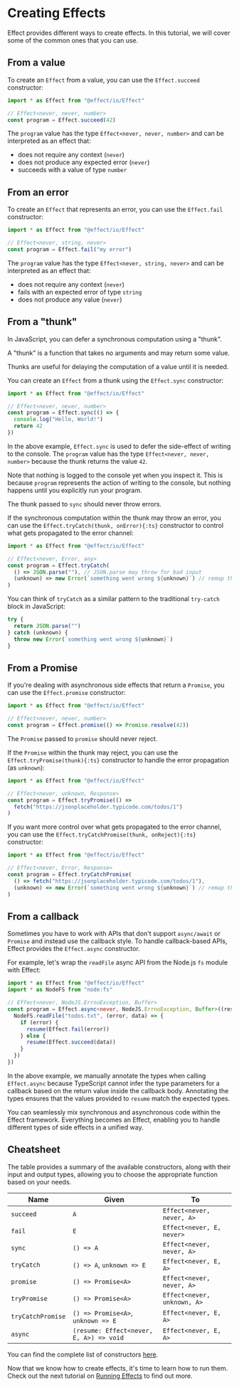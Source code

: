 
# Creating Effects

Effect provides different ways to create effects. In this tutorial, we will cover some of the common ones that you can use.

## From a value

To create an `Effect` from a value, you can use the `Effect.succeed` constructor:

```ts
import * as Effect from "@effect/io/Effect"

// Effect<never, never, number>
const program = Effect.succeed(42)
```

The `program` value has the type `Effect<never, never, number>` and can be interpreted as an effect that:

- does not require any context (`never`)
- does not produce any expected error (`never`)
- succeeds with a value of type `number`

## From an error

To create an `Effect` that represents an error, you can use the `Effect.fail` constructor:

```ts
import * as Effect from "@effect/io/Effect"

// Effect<never, string, never>
const program = Effect.fail("my error")
```

The `program` value has the type `Effect<never, string, never>` and can be interpreted as an effect that:

- does not require any context (`never`)
- fails with an expected error of type `string`
- does not produce any value (`never`)

## From a "thunk"

In JavaScript, you can defer a synchronous computation using a "thunk".

<Info>
  A "thunk" is a function that takes no arguments and may return some value.
</Info>

Thunks are useful for delaying the computation of a value until it is needed.

You can create an `Effect` from a thunk using the `Effect.sync` constructor:

```ts
import * as Effect from "@effect/io/Effect"

// Effect<never, never, number>
const program = Effect.sync(() => {
  console.log("Hello, World!")
  return 42
})
```

In the above example, `Effect.sync` is used to defer the side-effect of writing to the console.
The `program` value has the type `Effect<never, never, number>` because the thunk returns the value `42`.

Note that nothing is logged to the console yet when you inspect it.
This is because `program` represents the action of writing to the console, but nothing happens until you explicitly run your program.

<Error>The thunk passed to `sync` should never throw errors.</Error>

If the synchronous computation within the thunk may throw an error, you can use the `Effect.tryCatch(thunk, onError){:ts}` constructor
to control what gets propagated to the error channel:

```ts
import * as Effect from "@effect/io/Effect"

// Effect<never, Error, any>
const program = Effect.tryCatch(
  () => JSON.parse(""), // JSON.parse may throw for bad input
  (unknown) => new Error(`something went wrong ${unknown}`) // remap the error
)
```

You can think of `tryCatch` as a similar pattern to the traditional `try-catch` block in JavaScript:

```ts
try {
  return JSON.parse("")
} catch (unknown) {
  throw new Error(`something went wrong ${unknown}`)
}
```

## From a Promise

If you're dealing with asynchronous side effects that return a `Promise`, you can use the `Effect.promise` constructor:

```ts
import * as Effect from "@effect/io/Effect"

// Effect<never, never, number>
const program = Effect.promise(() => Promise.resolve(42))
```

<Error>The `Promise` passed to `promise` should never reject.</Error>

If the `Promise` within the thunk may reject, you can use the `Effect.tryPromise(thunk){:ts}` constructor
to handle the error propagation (as `unknown`):

```ts
import * as Effect from "@effect/io/Effect"

// Effect<never, unknown, Response>
const program = Effect.tryPromise(() =>
  fetch("https://jsonplaceholder.typicode.com/todos/1")
)
```

If you want more control over what gets propagated to the error channel, you can use the `Effect.tryCatchPromise(thunk, onReject){:ts}` constructor:

```ts
import * as Effect from "@effect/io/Effect"

// Effect<never, Error, Response>
const program = Effect.tryCatchPromise(
  () => fetch("https://jsonplaceholder.typicode.com/todos/1"),
  (unknown) => new Error(`something went wrong ${unknown}`) // remap the error
)
```

## From a callback

Sometimes you have to work with APIs that don't support `async/await` or `Promise` and instead use the callback style.
To handle callback-based APIs, Effect provides the `Effect.async` constructor.

For example, let's wrap the `readFile` async API from the Node.js `fs` module with Effect:

```ts
import * as Effect from "@effect/io/Effect"
import * as NodeFS from "node:fs"

// Effect<never, NodeJS.ErrnoException, Buffer>
const program = Effect.async<never, NodeJS.ErrnoException, Buffer>((resume) => {
  NodeFS.readFile("todos.txt", (error, data) => {
    if (error) {
      resume(Effect.fail(error))
    } else {
      resume(Effect.succeed(data))
    }
  })
})
```

In the above example, we manually annotate the types when calling `Effect.async` because TypeScript cannot infer the type parameters for a callback
based on the return value inside the callback body. Annotating the types ensures that the values provided to `resume` match the expected types.

<Idea>
  You can seamlessly mix synchronous and asynchronous code within the Effect
  framework. Everything becomes an Effect, enabling you to handle different
  types of side effects in a unified way.
</Idea>

## Cheatsheet

The table provides a summary of the available constructors, along with their input and output types, allowing you to choose the appropriate function based on your needs.

| **Name**          | **Given**                               | **To**                      |
| ----------------- | --------------------------------------- | --------------------------- |
| `succeed`         | `A`                                     | `Effect<never, never, A>`   |
| `fail`            | `E`                                     | `Effect<never, E, never>`   |
| `sync`            | `() => A`                               | `Effect<never, never, A>`   |
| `tryCatch`        | `() => A`, `unknown => E`               | `Effect<never, E, A>`       |
| `promise`         | `() => Promise<A>`                      | `Effect<never, never, A>`   |
| `tryPromise`      | `() => Promise<A>`                      | `Effect<never, unknown, A>` |
| `tryCatchPromise` | `() => Promise<A>`, `unknown => E`      | `Effect<never, E, A>`       |
| `async`           | `(resume: Effect<never, E, A>) => void` | `Effect<never, E, A>`       |

You can find the complete list of constructors [here](https://effect-ts.github.io/io/modules/Effect.ts.html#constructors).

Now that we know how to create effects, it's time to learn how to run them.
Check out the next tutorial on [Running Effects](running) to find out more.
